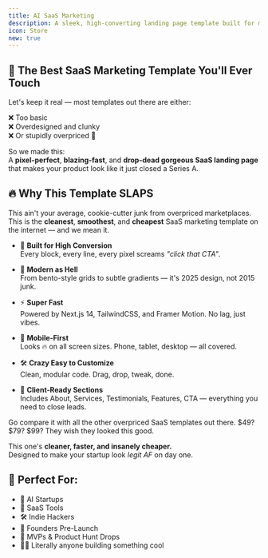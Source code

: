 ```yaml
---
title: AI SaaS Marketing
description: A sleek, high-converting landing page template built for modern AI startups and SaaS businesses. Whether you're launching your next-gen AI tool or marketing a powerful SaaS product — this template gives you everything you need to stand out and convert.
icon: Store
new: true
---
```



<VideoPlayer src="https://res.cloudinary.com/dt31bnpee/video/upload/v1753705490/Templates/ai-saas-marketing_ardjud.mp4" />

<div className="flex flex-wrap items-center gap-4">
  <LiveDemo url="https://saas-marketing-template-five.vercel.app" />

  <BuyDialog
    title="AI SaaS Marketing"
    price={2199}
    currency="INR"
    image="/ai-saas-marketing.jpeg"
    productId="AI SaaS Marketing"
  />

  <InternationalBuyButton />
</div>

## 🚨 The Best SaaS Marketing Template You'll Ever Touch

Let's keep it real — most templates out there are either:

❌ Too basic  
❌ Overdesigned and clunky  
❌ Or stupidly overpriced 💸

So we made this:  
A **pixel-perfect**, **blazing-fast**, and **drop-dead gorgeous SaaS landing page** that makes your product look like it just closed a Series A.

## 🔥 Why This Template SLAPS

This ain't your average, cookie-cutter junk from overpriced marketplaces.  
This is the **cleanest**, **smoothest**, and **cheapest** SaaS marketing template on the internet — and we mean it.

- 🎯 **Built for High Conversion**  
  Every block, every line, every pixel screams *"click that CTA"*.

- 💅 **Modern as Hell**  
  From bento-style grids to subtle gradients — it's 2025 design, not 2015 junk.

- ⚡ **Super Fast**  
  Powered by Next.js 14, TailwindCSS, and Framer Motion. No lag, just vibes.

- 📱 **Mobile-First**  
  Looks 🔥 on all screen sizes. Phone, tablet, desktop — all covered.

- 🛠️ **Crazy Easy to Customize**  
  Clean, modular code. Drag, drop, tweak, done.

- 💬 **Client-Ready Sections**  
  Includes About, Services, Testimonials, Features, CTA — everything you need to close leads.

<Callout icon="💸" title="Cheapest. Cleanest. Most Loaded.">
  Go compare it with all the other overpriced SaaS templates out there.  
  $49? $79? $99? They wish they looked this good.

  This one's **cleaner, faster, and insanely cheaper.**  
  Designed to make your startup look *legit AF* on day one.
</Callout>

## 💼 Perfect For:

- 🚀 AI Startups  
- 🧠 SaaS Tools  
- 🛠️ Indie Hackers  
- 💸 Founders Pre-Launch  
- 🧪 MVPs & Product Hunt Drops  
- 👨‍💻 Literally anyone building something cool